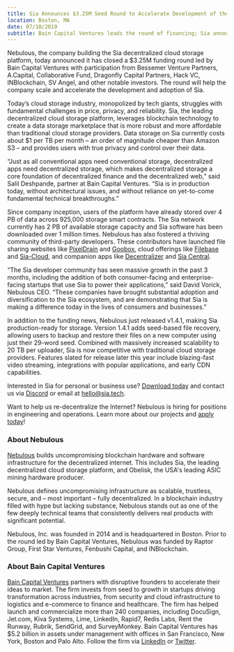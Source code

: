```yaml
---
title: Sia Announces $3.25M Seed Round to Accelerate Development of the Sia Decentralized Cloud Storage Platform
location: Boston, MA
date: 07/10/2019
subtitle: Bain Capital Ventures leads the round of financing; Sia announces landmark v1.4.1 release
---
```


Nebulous, the company building the Sia decentralized cloud storage platform, today announced it has closed a $3.25M funding round led by Bain Capital Ventures with participation from Bessemer Venture Partners, A.Capital, Collaborative Fund, Dragonfly Capital Partners, Hack VC, INBlockchain, SV Angel, and other notable investors. The round will help the company scale and accelerate the development and adoption of Sia.

Today’s cloud storage industry, monopolized by tech giants, struggles with fundamental challenges in price, privacy, and reliability. Sia, the leading decentralized cloud storage platform, leverages blockchain technology to create a data storage marketplace that is more robust and more affordable than traditional cloud storage providers. Data storage on Sia currently costs about $1 per TB per month – an order of magnitude cheaper than Amazon S3 – and provides users with true privacy and control over their data.

“Just as all conventional apps need conventional storage, decentralized apps need decentralized storage, which makes decentralized storage a core foundation of decentralized finance and the decentralized web,” said Salil Deshpande, partner at Bain Capital Ventures. “Sia is in production today, without architectural issues, and without reliance on yet-to-come fundamental technical breakthroughs.”

Since company inception, users of the platform have already stored over 4 PB of data across 925,000 storage smart contracts. The Sia network currently has 2 PB of available storage capacity and Sia software has been downloaded over 1 million times. Nebulous has also fostered a thriving community of third-party developers. These contributors have launched file sharing websites like [PixelDrain](https://pixeldrain.com/) and [Goobox](https://goobox.io/), cloud offerings like [Filebase](https://filebase.com/) and [Sia-Cloud](https://sia-cloud.tech/), and companion apps like [Decentralizer](https://keops.cc/decentralizer) and [Sia Central](https://siacentral.com/).

“The Sia developer community has seen massive growth in the past 3 months, including the addition of both consumer-facing and enterprise-facing startups that use Sia to power their applications,” said David Vorick, Nebulous CEO. “These companies have brought substantial adoption and diversification to the Sia ecosystem, and are demonstrating that Sia is making a difference today in the lives of consumers and businesses.”

In addition to the funding news, Nebulous just released v1.4.1, making Sia production-ready for storage. Version 1.4.1 adds seed-based file recovery, allowing users to backup and restore their files on a new computer using just their 29-word seed. Combined with massively increased scalability to 20 TB per uploader, Sia is now competitive with traditional cloud storage providers. Features slated for release later this year include blazing-fast video streaming, integrations with popular applications, and early CDN capabilities.

Interested in Sia for personal or business use? [Download today](https://sia.tech/get-started) and contact us via [Discord](https://discord.gg/sia) or email at hello@sia.tech.

Want to help us re-decentralize the Internet? Nebulous is hiring for positions in engineering and operations. Learn more about our projects and [apply today](https://jobs.lever.co/SkynetLabs)!

### About Nebulous

[Nebulous](https://siasky.net/) builds uncompromising blockchain hardware and software infrastructure for the decentralized internet. This includes Sia, the leading decentralized cloud storage platform, and Obelisk, the USA's leading ASIC mining hardware producer.

Nebulous defines uncompromising infrastructure as scalable, trustless, secure, and – most important – fully decentralized. In a blockchain industry filled with hype but lacking substance, Nebulous stands out as one of the few deeply technical teams that consistently delivers real products with significant potential.

Nebulous, Inc. was founded in 2014 and is headquartered in Boston. Prior to the round led by Bain Capital Ventures, Nebulous was funded by Raptor Group, First Star Ventures, Fenbushi Capital, and INBlockchain.

### About Bain Capital Ventures

[Bain Capital Ventures](https://www.baincapitalventures.com/) partners with disruptive founders to accelerate their ideas to market. The firm invests from seed to growth in startups driving transformation across industries, from security and cloud infrastructure to logistics and e-commerce to finance and healthcare. The firm has helped launch and commercialize more than 240 companies, including DocuSign, Jet.com, Kiva Systems, Lime, LinkedIn, Rapid7, Redis Labs, Rent the Runway, Rubrik, SendGrid, and SurveyMonkey. Bain Capital Ventures has $5.2 billion in assets under management with offices in San Francisco, New York, Boston and Palo Alto. Follow the firm via [LinkedIn](https://www.linkedin.com/company/bain-capital-ventures/) or [Twitter](https://twitter.com/BainCapVC).
